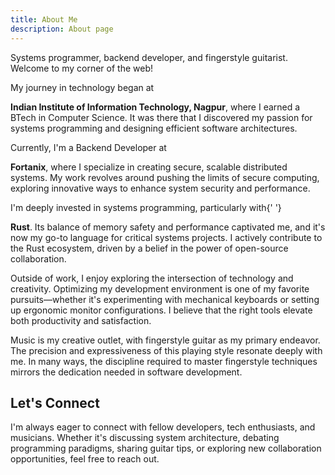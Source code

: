 ```yaml
---
title: About Me
description: About page
---
```


Systems programmer, backend developer, and fingerstyle guitarist. Welcome to my corner of the web!

My journey in technology began at

<strong>Indian Institute of Information Technology, Nagpur</strong>, where I
earned a BTech in Computer Science. It was there that I discovered my passion
for systems programming and designing efficient software architectures.

Currently, I'm a Backend Developer at

<strong>Fortanix</strong>, where I specialize in creating secure, scalable
distributed systems. My work revolves around pushing the limits of secure
computing, exploring innovative ways to enhance system security and performance.

I&#39;m deeply invested in systems programming, particularly with{' '}

<strong>Rust</strong>. Its balance of memory safety and performance captivated
me, and it's now my go-to language for critical systems projects. I actively
contribute to the Rust ecosystem, driven by a belief in the power of open-source
collaboration.

Outside of work, I enjoy exploring the intersection of technology and creativity.
Optimizing my development environment is one of my favorite pursuits—whether
it's experimenting with mechanical keyboards or setting up ergonomic monitor
configurations. I believe that the right tools elevate both productivity and
satisfaction.

Music is my creative outlet, with fingerstyle guitar as my primary
endeavor. The precision and expressiveness of this playing style
resonate deeply with me. In many ways, the discipline required to
master fingerstyle techniques mirrors the dedication needed in
software development.

## Let's Connect

I'm always eager to connect with fellow developers, tech enthusiasts, and musicians. Whether it's discussing system architecture, debating programming paradigms, sharing guitar tips, or exploring new collaboration opportunities, feel free to reach out.
